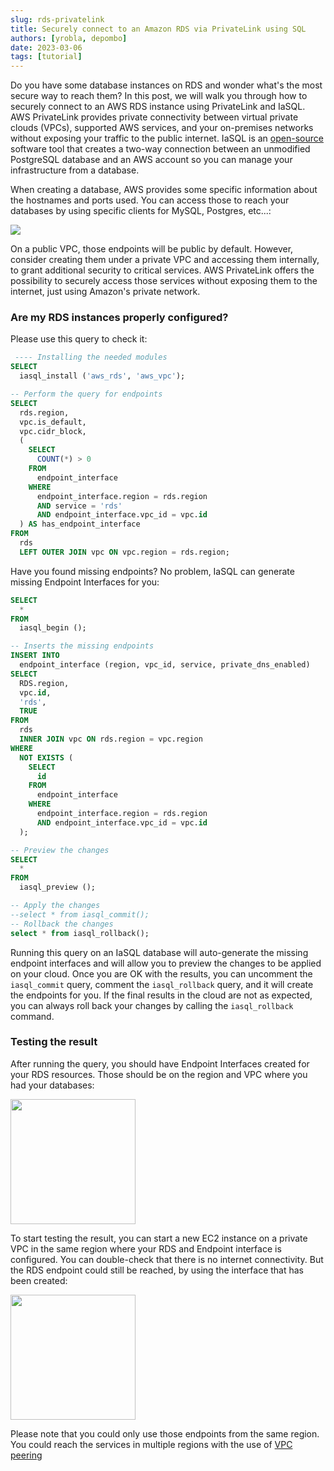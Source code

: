 ```yaml
---
slug: rds-privatelink
title: Securely connect to an Amazon RDS via PrivateLink using SQL
authors: [yrobla, depombo]
date: 2023-03-06
tags: [tutorial]
---
```


Do you have some database instances on RDS and wonder what's the most secure way to reach them? In this post, we will walk you through how to securely connect to an AWS RDS instance using PrivateLink and IaSQL. AWS PrivateLink provides private connectivity between virtual private clouds (VPCs), supported AWS services, and your on-premises networks without exposing your traffic to the public internet. IaSQL is an [open-source](https://github.com/iasql/iasql) software tool that creates a two-way connection between an unmodified PostgreSQL database and an AWS account so you can manage your infrastructure from a database.

<!-- truncate -->

When creating a database, AWS provides some specific information about the hostnames and ports used. You can access those to reach your databases by using specific clients for MySQL, Postgres, etc...:

<img src="/secure-rds/how_to_connect_rds.png" />

On a public VPC, those endpoints will be public by default. However, consider creating them under a private VPC and accessing them internally, to grant additional security to critical services. AWS PrivateLink offers the possibility to securely access those services without exposing them to the internet, just using Amazon's private network.

### Are my RDS instances properly configured?

Please use this query to check it:

```sql title="Run SQL to check your endpoints"
 ---- Installing the needed modules
SELECT
  iasql_install ('aws_rds', 'aws_vpc');

-- Perform the query for endpoints
SELECT
  rds.region,
  vpc.is_default,
  vpc.cidr_block,
  (
    SELECT
      COUNT(*) > 0
    FROM
      endpoint_interface
    WHERE
      endpoint_interface.region = rds.region
      AND service = 'rds'
      AND endpoint_interface.vpc_id = vpc.id
  ) AS has_endpoint_interface
FROM
  rds
  LEFT OUTER JOIN vpc ON vpc.region = rds.region;
```

Have you found missing endpoints? No problem, IaSQL can generate missing Endpoint Interfaces for you:

```sql title="Add missing endpoint interfaces"
SELECT
  *
FROM
  iasql_begin ();

-- Inserts the missing endpoints
INSERT INTO
  endpoint_interface (region, vpc_id, service, private_dns_enabled)
SELECT
  RDS.region,
  vpc.id,
  'rds',
  TRUE
FROM
  rds
  INNER JOIN vpc ON rds.region = vpc.region
WHERE
  NOT EXISTS (
    SELECT
      id
    FROM
      endpoint_interface
    WHERE
      endpoint_interface.region = rds.region
      AND endpoint_interface.vpc_id = vpc.id
  );

-- Preview the changes
SELECT
  *
FROM
  iasql_preview ();

-- Apply the changes
--select * from iasql_commit();
-- Rollback the changes
select * from iasql_rollback();
```

Running this query on an IaSQL database will auto-generate the missing endpoint interfaces and will allow you to preview the changes to be applied on your cloud. Once you are OK with the results, you can uncomment the `iasql_commit` query, comment the `iasql_rollback` query, and it will create the endpoints for you. If the final results in the cloud are not as expected, you can always roll back your changes by calling the `iasql_rollback` command.

### Testing the result

After running the query, you should have Endpoint Interfaces created for your RDS resources. Those should be on the region and VPC where you had your databases:

<div class="col col--12">
  <img src="/secure-rds/rds_endpoint_interfaces_created.png" height="200" />
</div>

To start testing the result, you can start a new EC2 instance on a private VPC in the same region where your RDS and Endpoint interface is configured. You can double-check that there is no internet connectivity. But the RDS endpoint could still be reached, by using the interface that has been created:

<div class="col col--12">
  <img src="/secure-rds/access_rds_endpoint.png" height="200" />
</div>

Please note that you could only use those endpoints from the same region. You could reach the services in multiple regions with the use of [VPC peering](https://docs.aws.amazon.com/vpc/latest/peering/what-is-vpc-peering.html)
